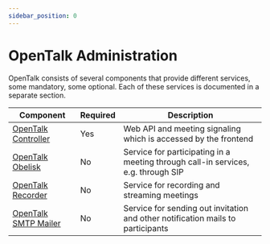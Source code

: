 ```yaml
---
sidebar_position: 0
---
```


# OpenTalk Administration

OpenTalk consists of several components that provide different services, some
mandatory, some optional. Each of these services is documented in a separate
section.

| Component                            | Required | Description                                                                       |
| ------------------------------------ | -------- | --------------------------------------------------------------------------------- |
| [OpenTalk Controller](controller/)   | Yes      | Web API and meeting signaling which is accessed by the frontend                   |
| [OpenTalk Obelisk](obelisk/)         | No       | Service for participating in a meeting through call-in services, e.g. through SIP |
| [OpenTalk Recorder](recorder/)       | No       | Service for recording and streaming meetings                                      |
| [OpenTalk SMTP Mailer](smtp-mailer/) | No       | Service for sending out invitation and other notification mails to participants   |


